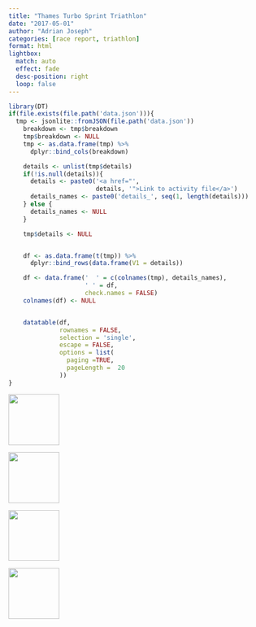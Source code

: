 ```yaml
---
title: "Thames Turbo Sprint Triathlon"
date: "2017-05-01"
author: "Adrian Joseph"
categories: [race report, triathlon]
format: html
lightbox:
  match: auto
  effect: fade
  desc-position: right
  loop: false
---
```



```r
library(DT)
if(file.exists(file.path('data.json'))){
  tmp <- jsonlite::fromJSON(file.path('data.json'))
    breakdown <- tmp$breakdown
    tmp$breakdown <- NULL
    tmp <- as.data.frame(tmp) %>%
      dplyr::bind_cols(breakdown)

    details <- unlist(tmp$details)
    if(!is.null(details)){
      details <- paste0('<a href="',
                        details, '">Link to activity file</a>')
      details_names <- paste0('details_', seq(1, length(details)))
    } else {
      details_names <- NULL
    }

    tmp$details <- NULL


    df <- as.data.frame(t(tmp)) %>%
      dplyr::bind_rows(data.frame(V1 = details))

    df <- data.frame('  ' = c(colnames(tmp), details_names),
                     ' ' = df,
                     check.names = FALSE)
    colnames(df) <- NULL


    datatable(df,
              rownames = FALSE,
              selection = 'single',
              escape = FALSE,
              options = list(
                paging =TRUE,
                pageLength =  20
              ))
}
```





::: {layout-ncol=4}
![](img_modal/00.png){ width="100" group="hi" }

![](img_modal/01.png){ width="100" group="hi" }

![](img_modal/02.jpg){ width="100" group="hi" }

![](img_modal/03.jpg){ width="100" group="hi" }


:::
